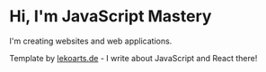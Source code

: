 # Hi, I'm JavaScript Mastery

I'm creating websites and web applications.

Template by [lekoarts.de](https://www.lekoarts.de?utm_source=cara&utm_medium=Starter) - I write about JavaScript and React there!
